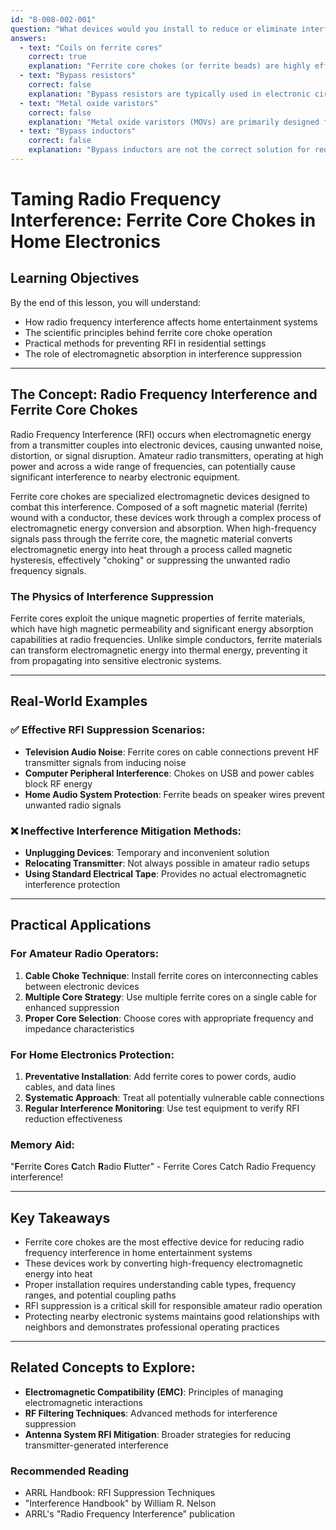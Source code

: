 ```yaml
---
id: "B-008-002-001"
question: "What devices would you install to reduce or eliminate interference to a home entertainment system from an HF transmitter?"
answers:
  - text: "Coils on ferrite cores"
    correct: true
    explanation: "Ferrite core chokes (or ferrite beads) are highly effective at suppressing radio frequency interference (RFI) by converting high-frequency electromagnetic energy into heat through magnetic losses. These devices work by creating a high impedance path for unwanted radio frequency signals, preventing them from coupling into audio and video systems. Their complex magnetic structure absorbs and dissipates RF energy that might otherwise cause noise in home entertainment equipment."
  - text: "Bypass resistors"
    correct: false
    explanation: "Bypass resistors are typically used in electronic circuits for voltage regulation or signal conditioning, not for RF interference suppression. They do not effectively block or absorb radio frequency energy that might cause interference in home entertainment systems. While they might have some minimal effect on electrical noise, they are not a recommended solution for RF interference mitigation."
  - text: "Metal oxide varistors"
    correct: false
    explanation: "Metal oxide varistors (MOVs) are primarily designed for surge protection and voltage clamping, not for radio frequency interference suppression. While they can protect against electrical spikes, they do not effectively block or absorb radio frequency energy that might cause noise in home entertainment systems. Their primary function is to protect electronic devices from voltage transients, not to prevent RFI."
  - text: "Bypass inductors"
    correct: false
    explanation: "Bypass inductors are not the correct solution for reducing RF interference in home entertainment systems. While inductors can play a role in some filtering applications, ferrite core chokes are specifically designed to suppress radio frequency interference more effectively. Bypass inductors lack the specialized magnetic properties that make ferrite cores so effective at absorbing and dissipating unwanted RF energy."
---
```


# Taming Radio Frequency Interference: Ferrite Core Chokes in Home Electronics

## Learning Objectives
By the end of this lesson, you will understand:
- How radio frequency interference affects home entertainment systems
- The scientific principles behind ferrite core choke operation
- Practical methods for preventing RFI in residential settings
- The role of electromagnetic absorption in interference suppression

---

## The Concept: Radio Frequency Interference and Ferrite Core Chokes

Radio Frequency Interference (RFI) occurs when electromagnetic energy from a transmitter couples into electronic devices, causing unwanted noise, distortion, or signal disruption. Amateur radio transmitters, operating at high power and across a wide range of frequencies, can potentially cause significant interference to nearby electronic equipment.

Ferrite core chokes are specialized electromagnetic devices designed to combat this interference. Composed of a soft magnetic material (ferrite) wound with a conductor, these devices work through a complex process of electromagnetic energy conversion and absorption. When high-frequency signals pass through the ferrite core, the magnetic material converts electromagnetic energy into heat through a process called magnetic hysteresis, effectively "choking" or suppressing the unwanted radio frequency signals.

### The Physics of Interference Suppression

Ferrite cores exploit the unique magnetic properties of ferrite materials, which have high magnetic permeability and significant energy absorption capabilities at radio frequencies. Unlike simple conductors, ferrite materials can transform electromagnetic energy into thermal energy, preventing it from propagating into sensitive electronic systems.

---

## Real-World Examples

### ✅ Effective RFI Suppression Scenarios:
- **Television Audio Noise**: Ferrite cores on cable connections prevent HF transmitter signals from inducing noise
- **Computer Peripheral Interference**: Chokes on USB and power cables block RF energy
- **Home Audio System Protection**: Ferrite beads on speaker wires prevent unwanted radio signals

### ❌ Ineffective Interference Mitigation Methods:
- **Unplugging Devices**: Temporary and inconvenient solution
- **Relocating Transmitter**: Not always possible in amateur radio setups
- **Using Standard Electrical Tape**: Provides no actual electromagnetic interference protection

---

## Practical Applications

### For Amateur Radio Operators:
1. **Cable Choke Technique**: Install ferrite cores on interconnecting cables between electronic devices
2. **Multiple Core Strategy**: Use multiple ferrite cores on a single cable for enhanced suppression
3. **Proper Core Selection**: Choose cores with appropriate frequency and impedance characteristics

### For Home Electronics Protection:
1. **Preventative Installation**: Add ferrite cores to power cords, audio cables, and data lines
2. **Systematic Approach**: Treat all potentially vulnerable cable connections
3. **Regular Interference Monitoring**: Use test equipment to verify RFI reduction effectiveness

### Memory Aid:
"**F**errite **C**ores **C**atch **R**adio **F**lutter" - Ferrite Cores Catch Radio Frequency interference!

---

## Key Takeaways

- Ferrite core chokes are the most effective device for reducing radio frequency interference in home entertainment systems
- These devices work by converting high-frequency electromagnetic energy into heat
- Proper installation requires understanding cable types, frequency ranges, and potential coupling paths
- RFI suppression is a critical skill for responsible amateur radio operation
- Protecting nearby electronic systems maintains good relationships with neighbors and demonstrates professional operating practices

---

## Related Concepts to Explore:
- **Electromagnetic Compatibility (EMC)**: Principles of managing electromagnetic interactions
- **RF Filtering Techniques**: Advanced methods for interference suppression
- **Antenna System RFI Mitigation**: Broader strategies for reducing transmitter-generated interference

### Recommended Reading
- ARRL Handbook: RFI Suppression Techniques
- "Interference Handbook" by William R. Nelson
- ARRL's "Radio Frequency Interference" publication